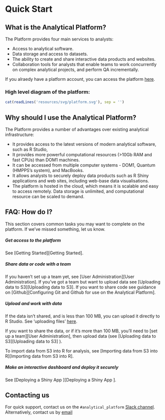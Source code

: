 # Quick Start

## What is the Analytical Platform?

The Platform provides four main services to analysts:

- Access to analytical software.
- Data storage and access to datasets.
- The ability to create and share interactive data products and websites.
- Collaboration tools for analysts that enable teams to work concurrently on complex analytical projects, and perform QA incrementally.

If you alraedy have a platform account, you can access the platform [here](https://cpanel-master.services.alpha.mojanalytics.xyz/).

### High level diagram of the platform:


```r
cat(readLines('resources/svg/platform.svg'), sep = '')
```


## Why should I use the Analytical Platform?

The Platform provides a number of advantages over existing analytical infrastructure:

- It provides access to the latest versions of modern analytical software, such as R Studio,
- It provides more powerful computational resources (>10Gb RAM and fast CPUs) than DOM1 machines.
- It can be accessed from multiple computer systems - DOM1, Quantum (HMPPS's system), and MacBooks.
- It allows analysts to securely deploy data products such as R Shiny applications and web sites, including web-base data visualisations.
- The platform is hosted in the cloud, which means it is scalable and easy to access remotely. Data storage is unlimited, and computational resource can be scaled to demand.

##  FAQ: How do I?

This section covers common tasks you may want to complete on the platform. If we've missed something, let us know.

##### Get access to the platform{-}

See [Getting Started][Getting Started].

##### Share data or code with a team{-}

If you haven't set up a team yet, see [User Administration][User Administration].
If you've got a team but want to upload data see [Uploading data to S3][Uploading data to S3].
If you want to share code see guidance on [Github][Configuring Git and Github for use on the Analytical Platform].

##### Upload and work with data{-}

If the data isn't shared, and is less than 100 MB, you can upload it directly to R Studio. See 'uploading files' [here](https://support.rstudio.com/hc/en-us/articles/200713893-Uploading-and-Downloading-Files).

If you want to share the data, or if it's more than 100 MB, you'll need to [set up a team][User Administration], then upload data (see [Uploading data to S3][Uploading data to S3] ).

To import data from S3 into R for analysis, see [Importing data from S3 into R][Importing data from S3 into R].

##### Make an interactive dashboard and deploy it securely{-}

See [Deploying a Shiny App ][Deploying a Shiny App ].


## Contacting us

For quick support, contact us on the `#analytical_platform` [Slack channel](https://asdslack.slack.com/messages/anaytical_platform/). Alternatively, contact us by [email](mailto:analytical_platform@digital.justice.gov.uk)
